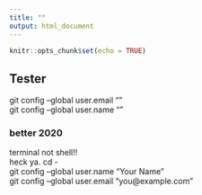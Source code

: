 ```yaml
---
title: ""
output: html_document
---
```


```r
knitr::opts_chunk$set(echo = TRUE)
```

## Tester

git config --global user.email ""  
git config --global user.name ""



### better 2020
terminal not shell!!  
heck ya.
cd -  
git config --global user.name "Your Name"  
git config --global user.email "you@example.com"  
